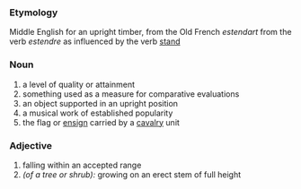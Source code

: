 ===Etymology===
Middle English for an upright timber, from the Old French ''estendart'' from the verb ''estendre'' as influenced by the verb [[stand]]
===Noun===
#a level of quality or attainment
#something used as a measure for comparative evaluations
#an object supported in an upright position
#a musical work of established popularity
#the flag or [[ensign]] carried by a [[cavalry]] unit

===Adjective===
#falling within an accepted range
#''(of a tree or shrub):'' growing on an erect stem of full height